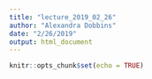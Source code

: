 ```yaml
---
title: "lecture_2019_02_26"
author: "Alexandra Dobbins"
date: "2/26/2019"
output: html_document
---
```


```r
knitr::opts_chunk$set(echo = TRUE)
```

```r




```